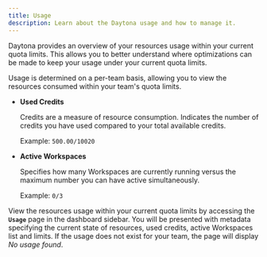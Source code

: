```yaml
---
title: Usage
description: Learn about the Daytona usage and how to manage it.
---
```


Daytona provides an overview of your resources usage within your current quota limits. This allows you to better understand where optimizations can be made to keep your usage under your current quota limits.

Usage is determined on a per-team basis, allowing you to view the resources consumed within your team's quota limits.

- **Used Credits**

  Credits are a measure of resource consumption. Indicates the number of credits you have used compared to your total available credits.

  Example: `500.00/10020`

- **Active Workspaces**

  Specifies how many Workspaces are currently running versus the maximum number you can have active simultaneously.

  Example: `0/3`

View the resources usage within your current quota limits by accessing the **`Usage`** page in the dashboard sidebar. You will be presented with metadata specifying the current state of resources, used credits, active Workspaces list and limits. If the usage does not exist for your team, the page will display *No usage found*.